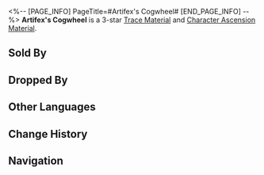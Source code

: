 <%-- [PAGE_INFO]
PageTitle=#Artifex's Cogwheel#
[END_PAGE_INFO] --%>
{{Item Infobox
|title       = Artifex's Cogwheel
|id          = 113012
|image       = Item Artifex's Cogwheel.png
|type        = 
|invCategory = Upgrade Materials
|rarity      = 3
|effect      = Parts of the Xianzhou machines. Normal material used for enhancement.
|description = The connective components used in Xianzhou's ingenium technology. The intricate and thin teeth of the cogwheels are as minute as mustard seeds, and yet are interconnected to form a complex body, making the machine able to pass as true life.
|source1     = Entranced Ingenia at Equilibrium Level 2 or higher
|source2     = [[Omni-Synthesizer]] &mdash; Material Synthesis
|source3     = Simulated Universe enemies
|source4     = [[Omni-Synthesizer]] &mdash; Material Exchange
}}
{{Description|1=''"Its form lies in harmony, a parallel to nature. Its movements cyclical, echoing the cosmos."''}}
'''Artifex's Cogwheel''' is a 3-star [[Trace Material]] and [[Character Ascension Material]].

==Sold By==
{{Shop Availability}}

==Dropped By==
{{Dropped By}}

==Other Languages==
{{Other Languages
|en   = Artifex's Cogwheel
|zhs  = 工造迴轮
|zht  = 工造迴輪
|ja   = 工造迴輪
|ko   = 공조 톱니바퀴
|es   = Engranaje cilíndrico mecánico
|fr   = Roue dentée artisanale
|ru   = Механическое цилиндрическое колесо
|th   = Artifex's Cogwheel
|vi   = Bánh Xe Nhân Tạo
|de   = Mechanisches zylindrisches Rad
|id   = Artifex's Cogwheel
|pt   = Engrenagem de Artífices
}}

==Change History==
{{Change History|2.0}}

==Navigation==
{{Upgrade Material Navbox}}